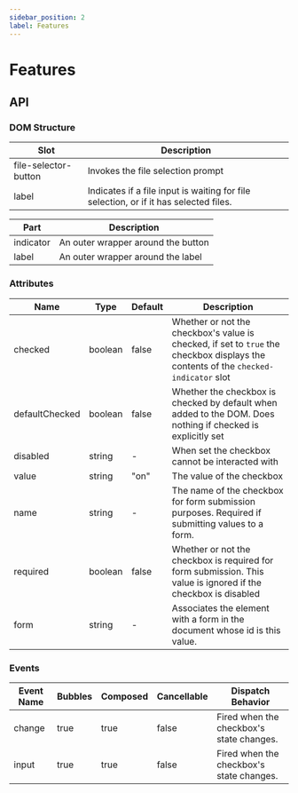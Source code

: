 ```yaml
---
sidebar_position: 2
label: Features
---
```


# Features

## API

### DOM Structure

| Slot                 | Description                                                                           |
| -------------------- | ------------------------------------------------------------------------------------- |
| file-selector-button | Invokes the file selection prompt                                                     |
| label                | Indicates if a file input is waiting for file selection, or if it has selected files. |

| Part      | Description                           |
| --------- | ------------------------------------- |
| indicator | An outer wrapper around the button |
| label     | An outer wrapper around the label     |

### Attributes

| Name           | Type    | Default | Description                                                                                                                         |
| -------------- | ------- | ------- | ----------------------------------------------------------------------------------------------------------------------------------- |
| checked        | boolean | false   | Whether or not the checkbox's value is checked, if set to `true` the checkbox displays the contents of the `checked-indicator` slot |
| defaultChecked | boolean | false   | Whether the checkbox is checked by default when added to the DOM. Does nothing if checked is explicitly set                         |
| disabled       | string  | -       | When set the checkbox cannot be interacted with                                                                                     |
| value          | string  | "on"    | The value of the checkbox                                                                                                           |
| name           | string  | -       | The name of the checkbox for form submission purposes. Required if submitting values to a form.                                     |
| required       | boolean | false   | Whether or not the checkbox is required for form submission. This value is ignored if the checkbox is disabled                      |
| form           | string  | -       | Associates the element with a form in the document whose id is this value.                                                          |

### Events

| Event Name | Bubbles | Composed | Cancellable | Dispatch Behavior                        |
| ---------- | ------- | -------- | ----------- | ---------------------------------------- |
| change     | true    | true     | false       | Fired when the checkbox's state changes. |
| input      | true    | true     | false       | Fired when the checkbox's state changes. |

